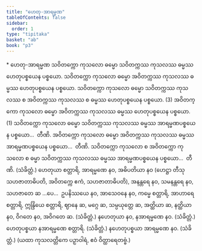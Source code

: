 ```yaml
---
title: "ဟေတု-အာရမ္မဏ"
tableOfContents: false
sidebar:
  order: 1
type: "tipitaka"
basket: "ab"
book: "p3"
---
```



<DynamicBreadcrumb />

<Paragraph type="center" book="p3">
* ဟေတု-အာရမ္မဏ
</Paragraph>

<Division number="25" book="p3" e="ch" v="39" p="434">

<Paragraph number="2424" book="p3">
သဝိတက္ကော ကုသလော ဓမ္မော သဝိတက္ကဿ ကုသလဿ ဓမ္မဿ ဟေတုပစ္စယေန ပစ္စယော. သဝိတက္ကော ကုသလော ဓမ္မော အဝိတက္ကဿ ကုသလဿ ဓမ္မဿ ဟေတုပစ္စယေန ပစ္စယော. သဝိတက္ကော ကုသလော ဓမ္မော သဝိတက္ကဿ ကုသလဿ စ အဝိတက္ကဿ ကုသလဿ စ ဓမ္မဿ ဟေတုပစ္စယေန ပစ္စယော. (3)
</Paragraph>

<Paragraph number="2425" book="p3">
အဝိတက္ကော ကုသလော ဓမ္မော အဝိတက္ကဿ ကုသလဿ ဓမ္မဿ ဟေတုပစ္စယေန ပစ္စယော. (1)
</Paragraph>

<Paragraph number="2426" book="p3">
သဝိတက္ကော ကုသလော ဓမ္မော သဝိတက္ကဿ ကုသလဿ ဓမ္မဿ အာရမ္မဏပစ္စယေန ပစ္စယော…  တီဏိ.
</Paragraph>

<Paragraph number="2427" book="p3">
အဝိတက္ကော ကုသလော ဓမ္မော အဝိတက္ကဿ ကုသလဿ ဓမ္မဿ အာရမ္မဏပစ္စယေန ပစ္စယော…  တီဏိ.
</Paragraph>

<Paragraph number="2428" book="p3">
သဝိတက္ကော ကုသလော စ အဝိတက္ကော ကုသလော စ ဓမ္မာ သဝိတက္ကဿ ကုသလဿ ဓမ္မဿ အာရမ္မဏပစ္စယေန ပစ္စယော…  တီဏိ. (သံခိတ္တံ.)
</Paragraph>

</Division>
<Division number="26" book="p3" e="ch" v="39" p="434">

<Paragraph number="2429" book="p3">
ဟေတုယာ စတ္တာရိ, အာရမ္မဏေ နဝ, အဓိပတိယာ နဝ (ဟေဋ္ဌာ တီသု သဟဇာတာဓိပတိ, အဝိတက္ကေ ဧကံ, သဟဇာတာဓိပတိ), အနန္တရေ နဝ, သမနန္တရေ နဝ, သဟဇာတေ ဆ …ပေ…  ဥပနိဿယေ နဝ, အာသေဝနေ နဝ, ကမ္မေ စတ္တာရိ, အာဟာရေ စတ္တာရိ, ဣန္ဒြိယေ စတ္တာရိ, ဈာနေ ဆ, မဂ္ဂေ ဆ, သမ္ပယုတ္တေ ဆ, အတ္ထိယာ ဆ, နတ္ထိယာ နဝ, ဝိဂတေ နဝ, အဝိဂတေ ဆ. (သံခိတ္တံ.)
</Paragraph>

<Paragraph number="2430" book="p3">
နဟေတုယာ နဝ, နအာရမ္မဏေ နဝ. (သံခိတ္တံ.)
</Paragraph>

<Paragraph number="2431" book="p3">
ဟေတုပစ္စယာ နအာရမ္မဏေ စတ္တာရိ. (သံခိတ္တံ.)
</Paragraph>

<Paragraph number="2432" book="p3">
နဟေတုပစ္စယာ အာရမ္မဏေ နဝ. (သံခိတ္တံ.)
</Paragraph>

<Paragraph number="2433" book="p3">
(ယထာ ကုသလတ္တိကေ ပဉှာဝါရံ, ဧဝံ ဝိတ္ထာရေတဗ္ဗံ.)
</Paragraph>
</Division>